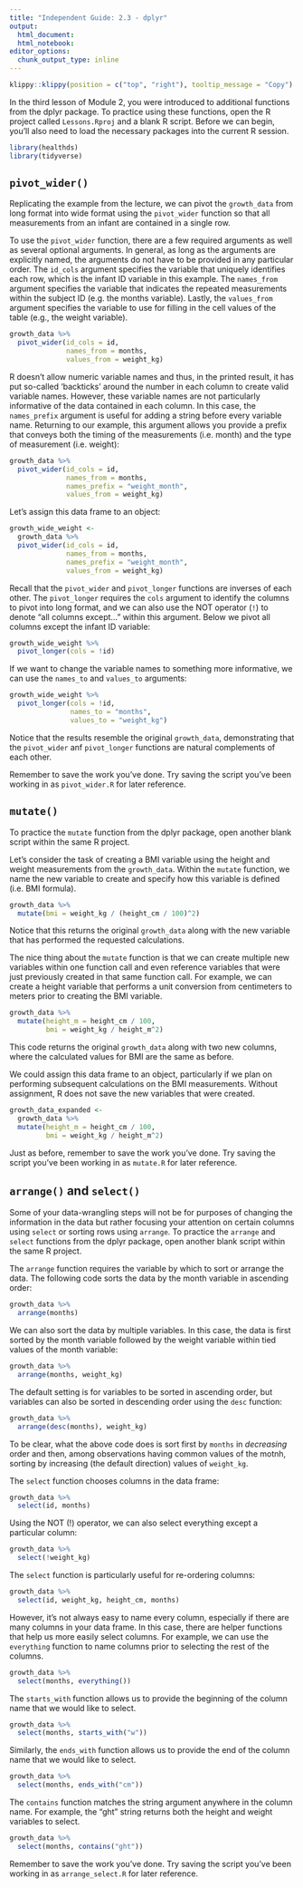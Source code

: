 ```yaml
---
title: "Independent Guide: 2.3 - dplyr"
output: 
  html_document:
  html_notebook:
editor_options: 
  chunk_output_type: inline
---
```


```r
klippy::klippy(position = c("top", "right"), tooltip_message = "Copy")
```

In the third lesson of Module 2, you were introduced to additional functions from
the dplyr package. To practice using these functions, open the R project called
`Lessons.Rproj` and a blank R script. Before we can begin, you'll also need to
load the necessary packages into the current R session.

```r
library(healthds)
library(tidyverse)
```

## `pivot_wider()`

Replicating the example from the lecture, we can pivot the `growth_data` from
long format into wide format using the `pivot_wider` function so that all
measurements from an infant are contained in a single row.

To use the `pivot_wider` function, there are a few required arguments as well
as several optional arguments. In general, as long as the arguments are
explicitly named, the arguments do not have to be provided in any particular order. 
The `id_cols` argument specifies the variable that 
uniquely identifies each row, which is the infant ID variable in this example. 
The `names_from` argument
specifies the variable that indicates the repeated measurements within the
subject ID (e.g. the months variable). Lastly, the `values_from` argument
specifies the variable to use for filling in the cell values of the table (e.g.,
the weight variable).

```r
growth_data %>%
  pivot_wider(id_cols = id,
              names_from = months,
              values_from = weight_kg)
```

R doesn't allow numeric variable names and thus, in the printed result, it 
has put so-called 'backticks' around the number in each column to create valid 
variable names. However, these variable names are not particularly informative 
of the data contained in each
column. In this case, the `names_prefix` argument is useful for adding a string
before every variable name. Returning to our example, this argument allows you
provide a prefix that conveys both the timing of the measurements (i.e. month)
and the type of measurement (i.e. weight):

```r
growth_data %>%
  pivot_wider(id_cols = id,
              names_from = months,
              names_prefix = "weight_month",
              values_from = weight_kg)
```

Let's assign this data frame to an object:

```r
growth_wide_weight <-
  growth_data %>%
  pivot_wider(id_cols = id,
              names_from = months,
              names_prefix = "weight_month",
              values_from = weight_kg)
```

Recall that the `pivot_wider` and `pivot_longer` functions are inverses of each
other. The `pivot_longer` requires the `cols` argument to identify the columns
to pivot into long format, and we can also use the NOT operator (`!`) to denote
"all columns except..." within this argument. Below we pivot all columns except the
infant ID variable:

```r
growth_wide_weight %>%
  pivot_longer(cols = !id)
```

If we want to change the variable names to something more informative, we can
use the `names_to` and `values_to` arguments:

```r
growth_wide_weight %>%
  pivot_longer(cols = !id,
               names_to = "months",
               values_to = "weight_kg")
```

Notice that the results resemble the original `growth_data`, demonstrating that
the `pivot_wider` anf `pivot_longer` functions are natural complements of each
other.

Remember to save the work you've done. Try saving the script you've been working
in as `pivot_wider.R` for later reference.

## `mutate()`

To practice the `mutate` function from the dplyr package, open another blank
script within the same R project.

Let's consider the task of creating a BMI variable using the height and weight
measurements from the `growth_data`. Within the `mutate` function, we name the
new variable to create and specify how this variable is defined (i.e. BMI
formula).

```r
growth_data %>%
  mutate(bmi = weight_kg / (height_cm / 100)^2)
```

Notice that this returns the original `growth_data` along with the new variable
that has performed the requested calculations.

The nice thing about the `mutate` function is that we can create multiple new
variables within one function call and even reference variables that were just
previously created in that same function call. For example, we can create
a height variable that performs a unit conversion from centimeters to meters
prior to creating the BMI variable.

```r
growth_data %>%
  mutate(height_m = height_cm / 100,
         bmi = weight_kg / height_m^2)
```

This code returns the original `growth_data` along with two new columns, where
the calculated values for BMI are the same as before.

We could assign this data frame to an object, particularly if we plan on
performing subsequent calculations on the BMI measurements. Without assignment,
R does not save the new variables that were created.

```r
growth_data_expanded <-
  growth_data %>%
  mutate(height_m = height_cm / 100,
         bmi = weight_kg / height_m^2)
```

Just as before, remember to save the work you've done. Try saving the script
you've been working in as `mutate.R` for later reference.

## `arrange()` and `select()`

Some of your data-wrangling steps will not be for purposes of changing the information in the data but rather focusing your attention on certain columns using `select` or sorting rows using `arrange`. To practice the `arrange` and `select` functions from the dplyr package, open another blank script within the same R project.

The `arrange` function requires the variable by which to sort or arrange the
data. The following code sorts the data by the month variable in ascending
order:

```r
growth_data %>%
  arrange(months)
```

We can also sort the data by multiple variables. In this case, the data is first
sorted by the month variable followed by the weight variable within tied values
of the month variable:

```r
growth_data %>%
  arrange(months, weight_kg)
```

The default setting is for variables to be sorted in ascending order, but
variables can also be sorted in descending order using the `desc` function:

```r
growth_data %>%
  arrange(desc(months), weight_kg)
```

To be clear, what the above code does is sort first by `months` in *decreasing* order and then, among observations having common values of the motnh, sorting by increasing (the default direction) values of `weight_kg`. 

The `select` function chooses columns in the data frame:

```r
growth_data %>%
  select(id, months)
```

Using the NOT (!) operator, we can also select everything except a particular
column:

```r
growth_data %>%
  select(!weight_kg)
```

The `select` function is particularly useful for re-ordering columns:

```r
growth_data %>%
  select(id, weight_kg, height_cm, months)
```

However, it's not always easy to name every column, especially if there are
many columns in your data frame. In this case, there are helper functions that
help us more easily select columns. For example, we can use the `everything`
function to name columns prior to selecting the rest of the columns.

```r
growth_data %>%
  select(months, everything())
```

The `starts_with` function allows us to provide the beginning of the column name
that we would like to select.

```r
growth_data %>%
  select(months, starts_with("w"))
```

Similarly, the `ends_with` function allows us to provide the end of the column
name that we would like to select.

```r
growth_data %>%
  select(months, ends_with("cm"))
```

The `contains` function matches the string argument anywhere in the column name.
For example, the "ght" string returns both the height and weight variables to
select.

```r
growth_data %>%
  select(months, contains("ght"))
```

Remember to save the work you've done. Try saving the script you've been working
in as `arrange_select.R` for later reference.
